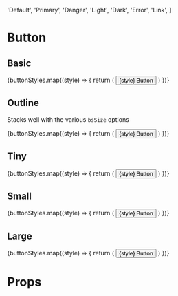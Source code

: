 

  'Default',
  'Primary',
  'Danger',
  'Light',
  'Dark',
  'Error',
  'Link',
]

# Button

<Meta title="Design system/Button" component={Button} />

## Basic

<Preview>
  <Story name="Basic">
    {buttonStyles.map((style) => {
      return (
        <Button
          bsStyle={style.toLowerCase()}
          onClick={action('clicked')}
          style={{ margin: '0 16px 16px 0' }}
        >
          {style} Button
        </Button>
      )
    })}
  </Story>
</Preview>

## Outline

Stacks well with the various `bsSize` options

<Preview>
  <Story name="Outline">
    {buttonStyles.map((style) => {
      return (
        <Button
          bsStyle={style.toLowerCase()}
          className="btn-outline"
          onClick={action('clicked')}
          style={{ margin: '0 16px 16px 0' }}
        >
          {style} Button
        </Button>
      )
    })}
  </Story>
</Preview>

## Tiny

<Preview>
  <Story name="Tiny">
    {buttonStyles.map((style) => {
      return (
        <Button
          bsSize="xs"
          bsStyle={style.toLowerCase()}
          onClick={action('clicked')}
          style={{ margin: '0 16px 16px 0' }}
        >
          {style} Button
        </Button>
      )
    })}
  </Story>
</Preview>

## Small

<Preview>
  <Story name="Small">
    {buttonStyles.map((style) => {
      return (
        <Button
          bsSize="sm"
          bsStyle={style.toLowerCase()}
          onClick={action('clicked')}
          style={{ margin: '0 16px 16px 0' }}
        >
          {style} Button
        </Button>
      )
    })}
  </Story>
</Preview>

## Large

<Preview>
  <Story name="Large">
    {buttonStyles.map((style) => {
      return (
        <Button
          bsSize="lg"
          bsStyle={style.toLowerCase()}
          onClick={action('clicked')}
          style={{ margin: '0 16px 16px 0' }}
        >
          {style} Button
        </Button>
      )
    })}
  </Story>
</Preview>

# Props

<Props of={Button} />

